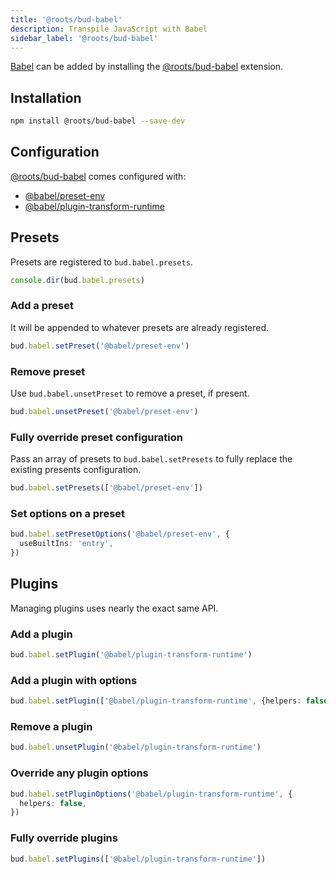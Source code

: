 ```yaml
---
title: '@roots/bud-babel'
description: Transpile JavaScript with Babel
sidebar_label: '@roots/bud-babel'
---
```


[Babel](https://babeljs.io) can be added by installing the [@roots/bud-babel](/extensions/bud-babel) extension.

## Installation

```sh npm2yarn
npm install @roots/bud-babel --save-dev
```

## Configuration

[@roots/bud-babel](/extensions/bud-babel) comes configured with:

- [@babel/preset-env](https://babeljs.io/docs/en/babel-preset-env)
- [@babel/plugin-transform-runtime](https://babeljs.io/docs/en/babel-plugin-transform-runtime)

## Presets

Presets are registered to `bud.babel.presets`.

```ts title=bud.config.ts
console.dir(bud.babel.presets)
```

### Add a preset

It will be appended to whatever presets are already registered.

```ts title=bud.config.ts
bud.babel.setPreset('@babel/preset-env')
```

### Remove preset

Use `bud.babel.unsetPreset` to remove a preset, if present.

```ts title=bud.config.ts
bud.babel.unsetPreset('@babel/preset-env')
```

### Fully override preset configuration

Pass an array of presets to `bud.babel.setPresets` to fully replace the existing presents configuration.

```ts title=bud.config.ts
bud.babel.setPresets(['@babel/preset-env'])
```

### Set options on a preset

```ts title=bud.config.ts
bud.babel.setPresetOptions('@babel/preset-env', {
  useBuiltIns: 'entry',
})
```

## Plugins

Managing plugins uses nearly the exact same API.

### Add a plugin

```ts title=bud.config.ts
bud.babel.setPlugin('@babel/plugin-transform-runtime')
```

### Add a plugin with options

```ts title=bud.config.js
bud.babel.setPlugin(['@babel/plugin-transform-runtime', {helpers: false}])
```

### Remove a plugin

```ts title=bud.config.js
bud.babel.unsetPlugin('@babel/plugin-transform-runtime')
```

### Override any plugin options

```ts title=bud.config.ts
bud.babel.setPluginOptions('@babel/plugin-transform-runtime', {
  helpers: false,
})
```

### Fully override plugins

```ts title=bud.config.js
bud.babel.setPlugins(['@babel/plugin-transform-runtime'])
```

